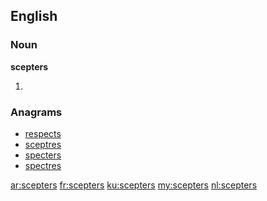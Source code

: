 ==English==

===Noun===
'''scepters'''
# {{plural of|[[scepter]]}}

===Anagrams===
* [[respects#English|respects]]
* [[sceptres#English|sceptres]]
* [[specters#English|specters]]
* [[spectres#English|spectres]]

[[ar:scepters]]
[[fr:scepters]]
[[ku:scepters]]
[[my:scepters]]
[[nl:scepters]]